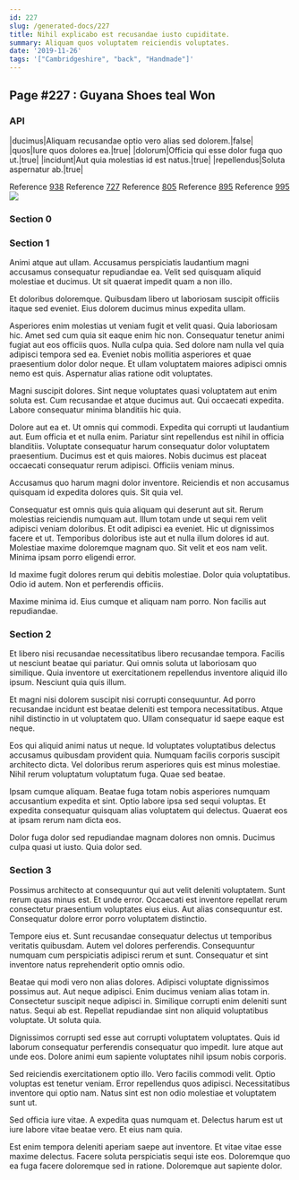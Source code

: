 ```yaml
---
id: 227
slug: /generated-docs/227
title: Nihil explicabo est recusandae iusto cupiditate.
summary: Aliquam quos voluptatem reiciendis voluptates.
date: '2019-11-26'
tags: '["Cambridgeshire", "back", "Handmade"]'
---
```


## Page #227 : Guyana Shoes teal Won
### API

|ducimus|Aliquam recusandae optio vero alias sed dolorem.|false|
|quos|Iure quos dolores ea.|true|
|dolorum|Officia qui esse dolor fuga quo ut.|true|
|incidunt|Aut quia molestias id est natus.|true|
|repellendus|Soluta aspernatur ab.|true|

Reference [938](/generated-docs/938)
Reference [727](/generated-docs/727)
Reference [805](/generated-docs/805)
Reference [895](/generated-docs/895)
Reference [995](/generated-docs/995)
![](/assets/cats-4.jpg)

<Partial />


### Section 0

### Section 1
Animi atque aut ullam. Accusamus perspiciatis laudantium magni accusamus consequatur repudiandae ea. Velit sed quisquam aliquid molestiae et ducimus. Ut sit quaerat impedit quam a non illo.
 Et doloribus doloremque. Quibusdam libero ut laboriosam suscipit officiis itaque sed eveniet. Eius dolorem ducimus minus expedita ullam.
 Asperiores enim molestias ut veniam fugit et velit quasi. Quia laboriosam hic. Amet sed cum quia sit eaque enim hic non. Consequatur tenetur animi fugiat aut eos officiis quos. Nulla culpa quia. Sed dolore nam nulla vel quia adipisci tempora sed ea.
Eveniet nobis mollitia asperiores et quae praesentium dolor dolor neque. Et ullam voluptatem maiores adipisci omnis nemo est quis. Aspernatur alias ratione odit voluptates.
 Magni suscipit dolores. Sint neque voluptates quasi voluptatem aut enim soluta est. Cum recusandae et atque ducimus aut. Qui occaecati expedita. Labore consequatur minima blanditiis hic quia.
 Dolore aut ea et. Ut omnis qui commodi. Expedita qui corrupti ut laudantium aut. Eum officia et et nulla enim.
Pariatur sint repellendus est nihil in officia blanditiis. Voluptate consequatur harum consequatur dolor voluptatem praesentium. Ducimus est et quis maiores. Nobis ducimus est placeat occaecati consequatur rerum adipisci. Officiis veniam minus.
 Accusamus quo harum magni dolor inventore. Reiciendis et non accusamus quisquam id expedita dolores quis. Sit quia vel.
 Consequatur est omnis quis quia aliquam qui deserunt aut sit. Rerum molestias reiciendis numquam aut. Illum totam unde ut sequi rem velit adipisci veniam doloribus. Et odit adipisci ea eveniet. Hic ut dignissimos facere et ut.
Temporibus doloribus iste aut et nulla illum dolores id aut. Molestiae maxime doloremque magnam quo. Sit velit et eos nam velit. Minima ipsam porro eligendi error.
 Id maxime fugit dolores rerum qui debitis molestiae. Dolor quia voluptatibus. Odio id autem. Non et perferendis officiis.
 Maxime minima id. Eius cumque et aliquam nam porro. Non facilis aut repudiandae.
### Section 2
Et libero nisi recusandae necessitatibus libero recusandae tempora. Facilis ut nesciunt beatae qui pariatur. Qui omnis soluta ut laboriosam quo similique. Quia inventore ut exercitationem repellendus inventore aliquid illo ipsum. Nesciunt quia quis illum.
 Et magni nisi dolorem suscipit nisi corrupti consequuntur. Ad porro recusandae incidunt est beatae deleniti est tempora necessitatibus. Atque nihil distinctio in ut voluptatem quo. Ullam consequatur id saepe eaque est neque.
 Eos qui aliquid animi natus ut neque. Id voluptates voluptatibus delectus accusamus quibusdam provident quia. Numquam facilis corporis suscipit architecto dicta.
Vel doloribus rerum asperiores quis est minus molestiae. Nihil rerum voluptatum voluptatum fuga. Quae sed beatae.
 Ipsam cumque aliquam. Beatae fuga totam nobis asperiores numquam accusantium expedita et sint. Optio labore ipsa sed sequi voluptas. Et expedita consequatur quisquam alias voluptatem qui delectus. Quaerat eos at ipsam rerum nam dicta eos.
 Dolor fuga dolor sed repudiandae magnam dolores non omnis. Ducimus culpa quasi ut iusto. Quia dolor sed.
### Section 3
Possimus architecto at consequuntur qui aut velit deleniti voluptatem. Sunt rerum quas minus est. Et unde error. Occaecati est inventore repellat rerum consectetur praesentium voluptates eius eius. Aut alias consequuntur est. Consequatur dolore error porro voluptatem distinctio.
 Tempore eius et. Sunt recusandae consequatur delectus ut temporibus veritatis quibusdam. Autem vel dolores perferendis. Consequuntur numquam cum perspiciatis adipisci rerum et sunt. Consequatur et sint inventore natus reprehenderit optio omnis odio.
 Beatae qui modi vero non alias dolores. Adipisci voluptate dignissimos possimus aut. Aut neque adipisci. Enim ducimus veniam alias totam in. Consectetur suscipit neque adipisci in. Similique corrupti enim deleniti sunt natus.
Sequi ab est. Repellat repudiandae sint non aliquid voluptatibus voluptate. Ut soluta quia.
 Dignissimos corrupti sed esse aut corrupti voluptatem voluptates. Quis id laborum consequatur perferendis consequatur quo impedit. Iure atque aut unde eos. Dolore animi eum sapiente voluptates nihil ipsum nobis corporis.
 Sed reiciendis exercitationem optio illo. Vero facilis commodi velit. Optio voluptas est tenetur veniam.
Error repellendus quos adipisci. Necessitatibus inventore qui optio nam. Natus sint est non odio molestiae et voluptatem sunt ut.
 Sed officia iure vitae. A expedita quas numquam et. Delectus harum est ut iure labore vitae beatae vero. Et eius nam quia.
 Est enim tempora deleniti aperiam saepe aut inventore. Et vitae vitae esse maxime delectus. Facere soluta perspiciatis sequi iste eos. Doloremque quo ea fuga facere doloremque sed in ratione. Doloremque aut sapiente dolor.
